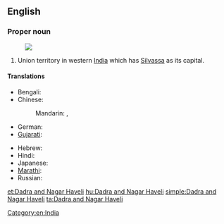 ==English==
{{wikipedia}}

===Proper noun===
{{en-proper noun}}
[[Image:Dadra and Nagar Haveli in India (disputed hatched).svg|thumb|]]
# Union territory in western [[India]] which has [[Silvassa]] as its capital.

====Translations====
{{trans-top|Indian state territory}}
* Bengali: {{t-|bn|দাদরা ও নগর হাভেলি|sc=Beng}}
* Chinese:
*: Mandarin: {{t|cmn|達德拉-納加爾哈維利|sc=Hani}},  {{t|cmn|达德拉-纳加尔哈维利|tr=Dádélā-Nàjiā'ěr-Hāwéilì|sc=Hani}}
* German: {{t-|de|Dadra und Nagar Haveli}}
* [[Gujarati]]: {{t-|gu|દાદરા અને નગર હવેલી|sc=Gujr}}
{{trans-mid}}
* Hebrew: {{t-|he|דאדרה ונאגר הבלי}}
* Hindi: {{t-|hi|दादर और नगर हवेली|tr=dādra aur nagar havēlī}}
* Japanese: {{t-|ja|ダードラー及びナガル・ハヴェーリー|tr=Dādorā oyobi Nagaru-Havērī}}
* [[Marathi]]: {{t-|mr|दादरा आणि नगर हवेली|sc=Deva}}
* Russian: {{t-|ru|Дадра и Нагар-Хавели|tr=Dadra i Nagar-Xaveli}}
{{trans-bottom}}

[[Category:en:India]]

[[et:Dadra and Nagar Haveli]]
[[hu:Dadra and Nagar Haveli]]
[[simple:Dadra and Nagar Haveli]]
[[ta:Dadra and Nagar Haveli]]